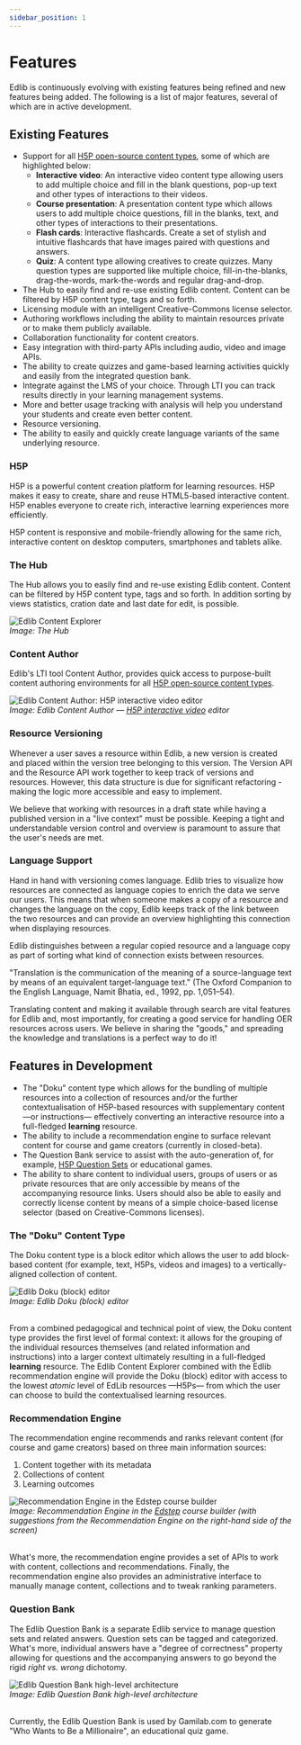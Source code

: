 ```yaml
---
sidebar_position: 1
---
```


# Features

Edlib is continuously evolving with existing features being refined and new features being added. The following is a list of major features, several of which are in active development.

## Existing Features

* Support for all [H5P open-source content types](https://h5p.org/content-types-and-applications), some of which are highlighted below:
   * **Interactive video**: An interactive video content type allowing users to add multiple choice and fill in the blank questions, pop-up text and other types of interactions to their videos.
   * **Course presentation**: A presentation content type which allows users to add multiple choice questions, fill in the blanks, text, and other types of interactions to their presentations.
   * **Flash cards**: Interactive flashcards. Create a set of stylish and intuitive flashcards that have images paired with questions and answers. 
   * **Quiz**: A content type allowing creatives to create quizzes. Many question types are supported like multiple choice, fill-in-the-blanks, drag-the-words, mark-the-words and regular drag-and-drop.
* The Hub to easily find and re-use existing Edlib content. Content can be filtered by H5P content type, tags and so forth.
* Licensing module with an intelligent Creative-Commons license selector.
* Authoring workflows including the ability to maintain resources private or to make them publicly available.
* Collaboration functionality for content creators.
* Easy integration with third-party APIs including audio, video and image APIs.
* The ability to create quizzes and game-based learning activities quickly and easily from the integrated question bank.
* Integrate against the LMS of your choice. Through LTI you can track results directly in your learning management systems.
* More and better usage tracking with analysis will help you understand your students and create even better content.
* Resource versioning. 
* The ability to easily and quickly create language variants of the same underlying resource.

### H5P

H5P is a powerful content creation platform for learning resources. H5P makes it easy to create, share and reuse HTML5-based interactive content. H5P enables everyone to create rich, interactive learning experiences more efficiently.

H5P content is responsive and mobile-friendly allowing for the same rich, interactive content on desktop computers, smartphones and tablets alike.

### The Hub

The Hub allows you to easily find and re-use existing Edlib content. Content can be filtered by H5P content type, tags and so forth. In addition sorting by views statistics, cration date and last date for edit, is possible. 

<div class="text--center">
    <img class="edlib-image" alt="Edlib Content Explorer" src="/img/edlib-content-explorer.png" />
    <br/>
    <em>Image: The Hub</em>
</div>

### Content Author

Edlib's LTI tool Content Author, provides quick access to purpose-built content authoring environments for all [H5P open-source content types](https://h5p.org/content-types-and-applications). 

<div class="text--center">
    <img class="edlib-image" alt="Edlib Content Author: H5P interactive video editor" src="/img/edlib-content-author.png" />
    <br/>
    <em>Image: Edlib Content Author &mdash; <a href="https://h5p.org/interactive-video">H5P interactive video</a> editor</em>
</div>

### Resource Versioning

Whenever a user saves a resource within Edlib, a new version is created and placed within the version tree belonging to this version. 
The Version API and the Resource API work together to keep track of versions and resources. However, this data structure is due for significant refactoring - making the logic more accessible and easy to implement.

We believe that working with resources in a draft state while having a published version in a "live context" must be possible. Keeping a tight and understandable version control and overview is paramount to assure that the user's needs are met. 

### Language Support

Hand in hand with versioning comes language. Edlib tries to visualize how resources are connected as language copies to enrich the data we serve our users. This means that when someone makes a copy of a resource and changes the language on the copy, Edlib keeps track of the link between the two resources and can provide an overview highlighting this connection when displaying resources.  

Edlib distinguishes between a regular copied resource and a language copy as part of sorting what kind of connection exists between resources.

"Translation is the communication of the meaning of a source-language text by means of an equivalent target-language text." (The Oxford Companion to the English Language, Namit Bhatia, ed., 1992, pp. 1,051–54).

Translating content and making it available through search are vital features for Edlib and, most importantly, for creating a good service for handling OER resources across users. We believe in sharing the "goods," and spreading the knowledge and translations is a perfect way to do it! 

## Features in Development

* The &quot;Doku&quot; content type which allows for the bundling of multiple resources into a collection of resources and/or the further contextualisation of H5P-based resources with supplementary content &mdash;or instructions&mdash; effectively converting an interactive resource into a full-fledged **learning** resource. 
* The ability to include a recommendation engine to surface relevant content for course and game creators (currently in closed-beta).
* The Question Bank service to assist with the auto-generation of, for example, [H5P Question Sets](https://h5p.org/question-set) or educational games.
* The ability to share content to individual users, groups of users or as private resources that are only accessible by means of the accompanying resource links. Users should also be able to easily and correctly license content by means of a simple choice-based license selector (based on Creative-Commons licenses). 

### The &quot;Doku&quot; Content Type

The Doku content type is a block editor which allows the user to add block-based content (for example, text, H5Ps, videos and images) to a vertically-aligned collection of content. 

<div class="text--center">
    <img class="edlib-image" alt="Edlib Doku (block) editor" src="/img/edlib-doku.png" />
    <br/>
    <em>Image: Edlib Doku (block) editor</em>
    <br/>
    <br/>
</div>

From a combined pedagogical and technical point of view, the Doku content type provides the first level of formal context: it allows for the grouping of the individual resources themselves (and related information and instructions) into a larger context ultimately resulting in a full-fledged **learning** resource. The Edlib Content Explorer combined with the Edlib recommendation engine will provide the Doku (block) editor with access to the lowest *atomic* level of EdLib resources &mdash;H5Ps&mdash; from which the user can choose to build the contextualised learning resources. 

### Recommendation Engine

The recommendation engine recommends and ranks relevant content (for course and game creators) based on three main information sources:

1. Content together with its metadata
2. Collections of content
3. Learning outcomes

<div class="text--center">
    <img class="edlib-image" alt="Recommendation Engine in the Edstep course builder" src="/img/edstep-recommendation-engine.png" />
    <br/>
    <em>Image: Recommendation Engine in the <a href="https://edstep.com/">Edstep</a> course builder (with suggestions from the Recommendation Engine on the right-hand side of the screen)</em>
    <br/>
    <br/>
</div>

What's more, the recommendation engine provides a set of APIs to work with content, collections and recommendations. Finally, the recommendation engine also provides an administrative interface to manually manage content, collections and to tweak ranking parameters.

### Question Bank

The Edlib Question Bank is a separate Edlib service to manage question sets and related answers. Question sets can be tagged and categorized. What's more, individual answers have a &quot;degree of correctness&quot; property allowing for questions and the accompanying answers to go beyond the rigid *right vs. wrong* dichotomy.

<div class="text--center">
    <img class="edlib-image" alt="Edlib Question Bank high-level architecture" src="/img/edlib-question-bank-architecture.png" />
    <br/>
    <em>Image: Edlib Question Bank high-level architecture</em>
    <br/>
    <br/>
</div>

Currently, the Edlib Question Bank is used by Gamilab.com to generate &quot;Who Wants to Be a Millionaire&quot;, an educational quiz game. 
